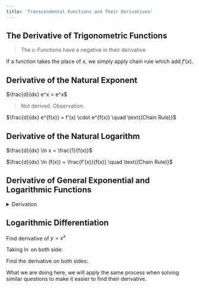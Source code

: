 ```yaml
---
title: 'Transcendental Functions and Their Derivatives'
---
```


## The Derivative of Trigonometric Functions

> The c-Functions have a negative in their derivative

\begin{array}{c|c@{}c}
    y & & y' \\
    \hline
    \sin x & &\cos x \\
    \cos x & - &\sin x \\
    \tan x & &\sec x \cdot \sec x \\
    \sec x & &\tan x \cdot \sec x \\
    \cot x & - &\csc x \cdot \csc x \\
    \csc x & - &\cot x \cdot \csc x \\
    e^x & &e^x \\
    \ln x & &\dfrac{1}{x} \\
\end{array}

If a function takes the place of $x$, we simply apply chain rule which add $f'(x)$.

\begin{array}{c|c@{}c}
    y & & y' \\
    \hline
    \sin [f(x)] & &f'(x) \cdot \cos [f(x)] \\
    \cos [f(x)] & - &f'(x) \cdot \sin [f(x)] \\
    \tan [f(x)] & &f'(x) \cdot \sec [f(x)] \cdot \sec [f(x)] \\
    \sec [f(x)] & &f'(x) \cdot \tan [f(x)] \cdot \sec [f(x)] \\
    \cot [f(x)] & - &f'(x) \cdot \csc [f(x)] \cdot \csc [f(x)] \\
    \csc [f(x)] & - &f'(x) \cdot \cot [f(x)] \cdot \csc [f(x)] \\
    e^{f(x)} & &f'(x) \cdot e^{f(x)} \\
    \ln [f(x)] & &\dfrac{f'(x)}{f(x)} \\
\end{array}

## Derivative of the Natural Exponent

$\frac{d}{dx} e^x = e^x$

> Not derived. Observation.

$\frac{d}{dx} e^{f(x)} = f'(x) \cdot e^{f(x)} \quad \text{(Chain Rule)}$

## Derivative of the Natural Logarithm

$\frac{d}{dx} \ln x = \frac{1}{f(x)}$

$\frac{d}{dx} \ln (f(x)) = \frac{f'(x)}{f(x)} \quad \text{(Chain Rule)}$

## Derivative of General Exponential and Logarithmic Functions

\begin{align*}
  \frac{d}{dx} a^{f(x)} &= a^{f(x)} \cdot f'(x) \cdot \ln a\\
  \frac{d}{dx} \log_b (f(x)) &= \frac{f'(x)}{f(x) \cdot \ln b } \\
\end{align*}

<details><summary>Derivation</summary>

Find the derivative of $y = a^{f(x)}$, given
    \begin{array}
        f(x) &= g(x)\\ 
        \ln(f(x) &= \ln(g(x))
    \end{array}

Take $\ln$ on both sides

\begin{align*}
    \ln y &= \ln a^{f(x)} \\
    \frac{y'}{y} &= f'(x) \cdot a^{f(x)} \\
    y' = y \cdot f'(x) \cdot a^{f(x)} \\
    y' = a^{f(x)} \cdot f'(x) \cdot a^{f(x)} \\
\end{align*}

$\boxed{y' = a^{f(x)} \cdot f'(x) \cdot a^{f(x)}}$

\begin{align*}
    \log_n m &= \frac{\log m}{\log n} \\
    \therefore y &= \frac{\ln [f(x)}{\ln b} \\
    y' &= \frac{f'(x)}{f(x)} \cdot \frac{1}{\ln b}
    y' &= \frac{f'(x)}{f(x) \cdot \ln b}
\end{align*}

</details>

## Logarithmic Differentiation

Find derivative of $y = x^x$

Taking $\ln$ on both side:

\begin{align*}
    \ln y &= \ln x^x \\
    \ln y &= x \ln x \\
\end{align*}

Find the derivative on both sides:

\begin{align*}
    \frac{y'}{y} = 1+\ln x \\
    y' = y( 1+\ln x ) \\
    y' = x^x( 1+\ln x )
\end{align*}

What we are doing here, we will apply the same process when solving similar questions to make it easier to find their derivative.
